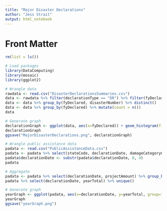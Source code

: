 ---
title: "Major Disaster Declarations"
author: "Jess Strait"
output: html_notebook
---

# Front Matter

```{r}
rm(list = ls())

# Load packages
library(DataComputing)
library(mosaic)
library(ggplot2)
```

```{r}
# Wrangle data
rawdata <- read.csv("DisasterDeclarationsSummaries.csv")
data <- rawdata %>% filter(declarationType == "DR") %>% filter(fyDeclared > 1953) %>% filter(fyDeclared < 2020) %>% select(fyDeclared, disasterNumber)
data <- data %>% group_by(fyDeclared, disasterNumber) %>% distinct()
data <- data %>% group_by(fyDeclared) %>% mutate(count = n())
data
```

```{r}
# Generate graph
declarationGraph <- ggplot(data, aes(x=fyDeclared)) + geom_histogram(fill = 'gold1', color = 'goldenrod1') + labs(title = "Major Disaster Declarations", y = '', x = 'Year') + scale_x_continuous(breaks = c(1955, 1960, 1965, 1970, 1975, 1980, 1985, 1990, 1995, 2000, 2005, 2010, 2015, 2020)) + scale_y_continuous(breaks = c(0, 25, 50, 75, 100, 125, 150, 175))
declarationGraph
ggsave("MajorDisasterDeclarations.png", declarationGraph)

```

```{r}
# Wrangle public assistance data
padata <- read.csv("PublicAssistanceData.csv")
padata <- padata %>% select(stateCode, declarationDate, damageCategoryCode, projectAmount)
padata$declarationDate <- substr(padata$declarationDate, 0, 4)
padata
```

```{r}
# Aggregate
padata <- padata %>% select(declarationDate, projectAmount) %>% group_by(declarationDate) %>% mutate(yearTotal = sum(projectAmount))
padata %>% select(declarationDate, yearTotal) %>% unique()
```

```{r}
# Generate graph
yearGraph <- ggplot(padata, aes(x=declarationDate, y=yearTotal, group=1)) + geom_line() + labs(title="Yearly FEMA Public Assistance", y = "Total", x = "Year") + scale_x_discrete(breaks = c(1955, 1960, 1965, 1970, 1975, 1980, 1985, 1990, 1995, 2000, 2005, 2010, 2015, 2020))
yearGraph
ggsave("yearGraph.png")
```



